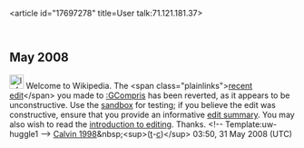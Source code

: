 <article id="17697278" title=User talk:71.121.181.37>
	<talkpage id="17697278" title="User talk:71.121.181.37">
== May 2008 ==

[[Image:Information.png|25px]] Welcome to Wikipedia. The &lt;span class=&quot;plainlinks&quot;&gt;[http://en.wikipedia.org/wiki/GCompris?diff=216115686 recent edit]&lt;/span&gt; you made to [[:GCompris]] has been reverted, as it appears to be unconstructive. Use the [[Wikipedia:Sandbox|sandbox]] for testing; if you believe the edit was constructive, ensure that you provide an informative [[Help:Edit summary|edit summary]]. You may also wish to read the [[Wikipedia:Introduction|introduction to editing]]. Thanks. &lt;!-- Template:uw-huggle1 --&gt; [[User:Calvin 1998|Calvin 1998]]&amp;nbsp;&lt;sup&gt;([[User talk:Calvin 1998|t]]-[[Special:Contributions/Calvin 1998|c]])&lt;/sup&gt; 03:50, 31 May 2008 (UTC)
	</talkpage>
</article>